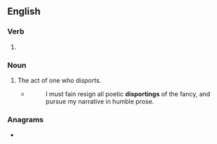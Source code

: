 ==English==

===Verb===
{{head|en|verb form}}

# {{present participle of|en|disport|nocat=1}}

===Noun===
{{en-noun}}

# The act of one who disports.
#* {{rfdatek|en|Washington Irving}}
#*: I must fain resign all poetic '''disportings''' of the fancy, and pursue my narrative in humble prose.

===Anagrams===
* {{anagrams|en|a=dgiinoprst|gridpoints}}